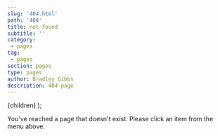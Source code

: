 ```yaml
---
slug: '404.html'
path: '404'
title: not found
subtitle: ''
category: 
 - pages
tag:
 - pages
section: pages
type: pages
author: Bradley Gibbs
description: 404 page
---
```


  <Layout>
    <PageLayout>
      {children}
    </PageLayout>
  </Layout>
);

You've reached a page that doesn't exist. Please click an item from the menu above.